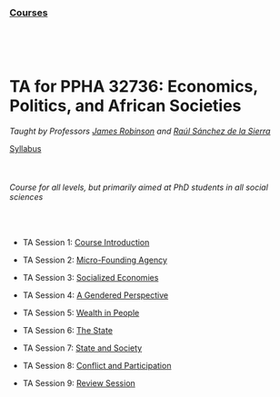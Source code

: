 ### [Courses](index.html)

  &nbsp; 

  &nbsp; 


# TA for PPHA 32736: Economics, Politics, and African Societies

_Taught by Professors [James Robinson](https://voices.uchicago.edu/jamesrobinson/) and [Raúl Sánchez de la Sierra](https://raulsanchezdelasierra.com)_

[Syllabus](files/peassyll.pdf) 

  &nbsp; 

###### Course for all levels, but primarily aimed at PhD students in all social sciences 
  
  &nbsp; 

- TA Session 1: [Course Introduction](https://github.com/vincentanutama/african-development/blob/main/PEAS-TA01.pdf)

- TA Session 2: [Micro-Founding Agency](https://github.com/vincentanutama/african-development/blob/main/PEAS-TA02.pdf)

- TA Session 3: [Socialized Economies](https://github.com/vincentanutama/african-development/blob/main/PEAS-TA03.pdf)

- TA Session 4: [A Gendered Perspective](https://github.com/vincentanutama/african-development/blob/main/PEAS-TA04.pdf)

- TA Session 5: [Wealth in People](https://github.com/vincentanutama/african-development/blob/main/PEAS-TA05.pdf)

- TA Session 6: [The State](https://github.com/vincentanutama/african-development/blob/main/PEAS-TA06.pdf)

- TA Session 7: [State and Society](https://github.com/vincentanutama/african-development/blob/main/PEAS-TA07.pdf)

- TA Session 8: [Conflict and Participation](https://github.com/vincentanutama/african-development/blob/main/PEAS-TA08.pdf)

- TA Session 9: [Review Session]()

  &nbsp; 

